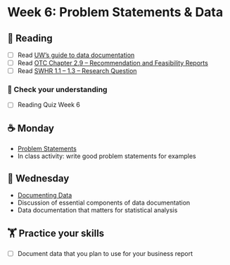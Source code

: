 # Week 6: Problem Statements & Data
  
## 📖 Reading

  - [ ] Read [UW's guide to data documentation](https://data.wisc.edu/data-literacy/document/)
- [ ] Read [OTC Chapter 2.9 – Recommendation and Feasibility Reports](https://alg.manifoldapp.org/read/open-technical-communication/section/9ed77f57-00e0-471c-8049-187cd9d00bc2)
- [ ] Read [SWHR 1.1 – 1.3 – Research Question](https://ehsanx.github.io/Scientific-Writing-for-Health-Research/research-question.html)

### 🎯 Check your understanding

- [ ] Reading Quiz Week 6

## ☕ Monday

- [Problem Statements](../slides/06-problem-statements.qmd)
- In class activity: write good problem statements for examples
  
## 🐪 Wednesday

- [Documenting Data](../slides/06-documenting-data.qmd)
- Discussion of essential components of data documentation
- Data documentation that matters for statistical analysis

##  🏋️ Practice your skills

- [ ] Document data that you plan to use for your business report

